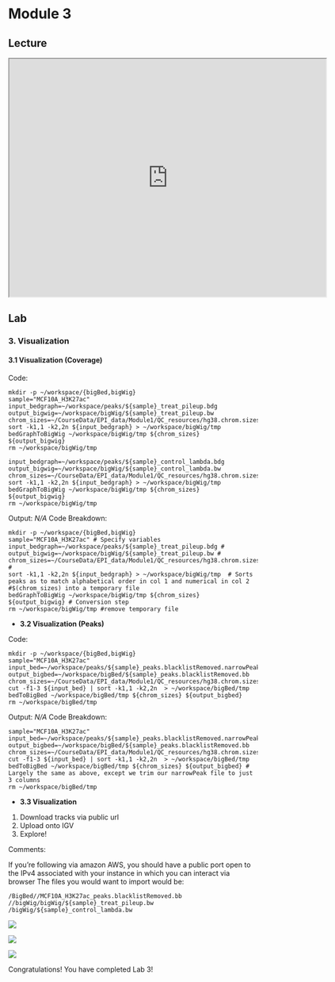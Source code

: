 # Module 3

## Lecture

<iframe src="https://drive.google.com/file/d/12MBb3Z_RpFCf6wedS5P8wKd6ZYSW16Jy/preview" width="640" height="480" allow="autoplay"></iframe>

## Lab

### 3. Visualization

#### 3.1 Visualization (Coverage)

Code:
```{}
mkdir -p ~/workspace/{bigBed,bigWig}
sample="MCF10A_H3K27ac"
input_bedgraph=~/workspace/peaks/${sample}_treat_pileup.bdg
output_bigwig=~/workspace/bigWig/${sample}_treat_pileup.bw
chrom_sizes=~/CourseData/EPI_data/Module1/QC_resources/hg38.chrom.sizes
sort -k1,1 -k2,2n ${input_bedgraph} > ~/workspace/bigWig/tmp
bedGraphToBigWig ~/workspace/bigWig/tmp ${chrom_sizes} ${output_bigwig}
rm ~/workspace/bigWig/tmp
```

```{}
input_bedgraph=~/workspace/peaks/${sample}_control_lambda.bdg
output_bigwig=~/workspace/bigWig/${sample}_control_lambda.bw
chrom_sizes=~/CourseData/EPI_data/Module1/QC_resources/hg38.chrom.sizes
sort -k1,1 -k2,2n ${input_bedgraph} > ~/workspace/bigWig/tmp
bedGraphToBigWig ~/workspace/bigWig/tmp ${chrom_sizes} ${output_bigwig}
rm ~/workspace/bigWig/tmp
```

Output:
*N/A*
Code Breakdown:
```{}
mkdir -p ~/workspace/{bigBed,bigWig}
sample="MCF10A_H3K27ac" # Specify variables
input_bedgraph=~/workspace/peaks/${sample}_treat_pileup.bdg #
output_bigwig=~/workspace/bigWig/${sample}_treat_pileup.bw #
chrom_sizes=~/CourseData/EPI_data/Module1/QC_resources/hg38.chrom.sizes #
sort -k1,1 -k2,2n ${input_bedgraph} > ~/workspace/bigWig/tmp  # Sorts peaks as to match alphabetical order in col 1 and numerical in col 2 #$(chrom_sizes) into a temporary file
bedGraphToBigWig ~/workspace/bigWig/tmp ${chrom_sizes} ${output_bigwig} # Conversion step
rm ~/workspace/bigWig/tmp #remove temporary file
```

- **3.2 Visualization (Peaks)**

Code:
```{}
mkdir -p ~/workspace/{bigBed,bigWig}
sample="MCF10A_H3K27ac"
input_bed=~/workspace/peaks/${sample}_peaks.blacklistRemoved.narrowPeak
output_bigbed=~/workspace/bigBed/${sample}_peaks.blacklistRemoved.bb
chrom_sizes=~/CourseData/EPI_data/Module1/QC_resources/hg38.chrom.sizes
cut -f1-3 ${input_bed} | sort -k1,1 -k2,2n  > ~/workspace/bigBed/tmp
bedToBigBed ~/workspace/bigBed/tmp ${chrom_sizes} ${output_bigbed}
rm ~/workspace/bigBed/tmp
```

Output:
*N/A*
Code Breakdown:
```{}
sample="MCF10A_H3K27ac"
input_bed=~/workspace/peaks/${sample}_peaks.blacklistRemoved.narrowPeak
output_bigbed=~/workspace/bigBed/${sample}_peaks.blacklistRemoved.bb
chrom_sizes=~/CourseData/EPI_data/Module1/QC_resources/hg38.chrom.sizes
cut -f1-3 ${input_bed} | sort -k1,1 -k2,2n  > ~/workspace/bigBed/tmp
bedToBigBed ~/workspace/bigBed/tmp ${chrom_sizes} ${output_bigbed} # Largely the same as above, except we trim our narrowPeak file to just 3 columns
rm ~/workspace/bigBed/tmp
```

- **3.3 Visualization**

1. Download tracks via public url
2. Upload onto IGV
2. Explore!

  Comments:

If you’re following via amazon AWS, you should have a public port open to the IPv4 associated with your instance in which you can interact via browser The files you would want to import would be:
```{}
/BigBed//MCF10A_H3K27ac_peaks.blacklistRemoved.bb //bigWig/bigWig/${sample}_treat_pileup.bw /bigWig/${sample}_control_lambda.bw 
```

![](./img/blacklist.png)

![](./img/artifact.png)

![](./img/HOX.png)

:::: {.callout type="green" title="Lab Completed!"}

Congratulations! You have completed Lab 3!

::::
